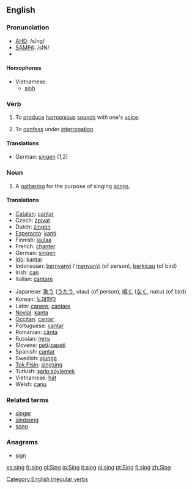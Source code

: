 ==English==

===Pronunciation===
{{IPA|/sɪŋ/}}
*[[w:AHD|AHD]]: /sĭng/
*[[w:SAMPA|SAMPA]]: /sIN/
*{{audio|en-uk-sing.ogg|Audio (UK)}}

====Homophones====
*Vietnamese:
**[[sinh#Vietnamese|sinh]]

===Verb===
[[Category:English irregular verbs]]
{{en-verb2|'''to sing'''|'''[[sings]]'''|'''[[sang]]'''|'''[[sang]]'''|'''[[singing]]'''}}

# To [[produce]] [[harmonious]] [[sound]]s with one's [[voice]].
# {{slang}} To [[confess]] under [[interrogation]].
====Translations====
*German: [[singen]] (1,2)

===Noun===
{{en-noun|sing|sings}}

# A [[gathering]] for the purpose of singing [[song]]s.

====Translations====
{{top}}
*[[Catalan]]: [[cantar]]
*Czech: [[zpívat]]
*Dutch: [[zingen]]
*[[Esperanto]]: [[kanti]]
*Finnish: [[laulaa]]
*French: [[chanter]]
*German: [[singen]]
*[[w:Ido|Ido]]: [[kantar]]
*Indonesian: [[nyanyi|bernyanyi]] / [[nyanyi|menyanyi]] (of person), [[kicau|berkicau]] (of bird)
*Irish: [[can]]
*Italian: [[cantare]]
{{mid}}
*Japanese: [[歌う]] ([[うたう]], utau) (of person), [[鳴く]] ([[なく]], naku) (of bird)
*Korean: [[노래하다]]
*Latin: [[canere]], [[cantare]]
*[[Novial]]: [[kanta]]
*[[Occitan]]: [[cantar]]
*Portuguese: [[cantar]]
*Romanian: [[cânta]]
*Russian: [[петь]]
*Slovene: [[peti]]/[[zapeti]]
*Spanish: [[cantar]]
*Swedish: [[sjunga]]
*[[Tok Pisin]]: [[singsing]]
*Turkish: [[şarkı söylemek]]
*Vietnamese: [[hát#Vietnamese|hát]]
*Welsh: [[canu]]
{{bottom}}

===Related terms===
*[[singer]]
*[[singsong]]
*[[song]]

===Anagrams===
*[[sign]]

[[es:sing]]
[[fr:sing]]
[[gl:Sing]]
[[io:Sing]]
[[it:sing]]
[[nl:sing]]
[[pt:Sing]]
[[fi:sing]]
[[zh:Sing]]